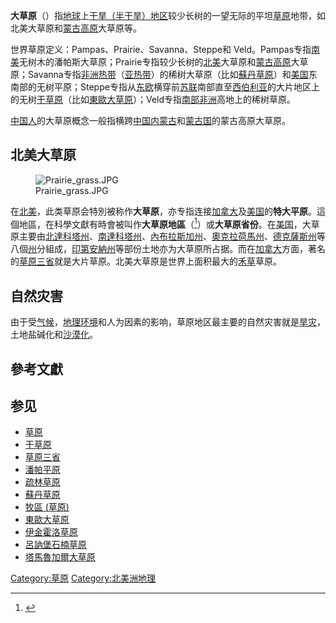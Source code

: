 {{Expand English|Prairie}}

'''大草原'''（{{lang-en|Prairie}}）指[[地球|地球]]上[[热带干旱半干旱气候|干旱（半干旱）地区]]较少长树的一望无际的平坦[[草原|草原]]地带，如北美大草原和[[蒙古高原|蒙古高原]]大草原等。

世界草原定义：Pampas、Prairie、Savanna、Steppe和
Veld。Pampas专指[[南美洲|南美]]无树木的潘帕斯大草原；Prairie专指较少长树的[[北美洲|北美]]大草原和[[蒙古高原|蒙古高原]]大草原；Savanna专指[[非洲|非洲]][[热带|热带]]（[[亚热带|亚热带]]）的稀树大草原（比如[[蘇丹草原|蘇丹草原]]）和[[美国|美国]]东南部的无树平原；Steppe专指从[[东欧|东欧]]横穿前[[苏联|苏联]]南部直至[[西伯利亚|西伯利亚]]的大片地区上的无树[[干草原|干草原]]（比如[[東歐大草原|東歐大草原]]）；Veld专指[[南部非洲|南部非洲]]高地上的稀树草原。

[[中国人|中国人]]的大草原概念一般指横跨[[中华人民共和国|中国]][[内蒙古自治区|内蒙古]]和[[蒙古国|蒙古国]]的蒙古高原大草原。

== 北美大草原 ==
[[File:Prairie_grass.JPG|thumb]]

在[[北美洲|北美]]，此类草原会特別被称作'''大草原'''，亦专指连接[[加拿大|加拿大]]及[[美国|美国]]的'''特大平原'''。這個地區，在科學文獻有時會被叫作'''大草原地區'''（{{lang|en|prairie regions}}<ref>{{cite book |url=http://weedscanada.ca/ |trans-title=美國北部及加拿大常見野草 |title=Common weeds of the northern United States and Canada |first=Gerald A. |last=Mulligan |access-date=2021-03-17 |language=en |archive-date=2021-01-22 |archive-url=https://web.archive.org/web/20210122062021/https://www.weedscanada.ca/ |dead-url=no }}</ref>）或'''大草原省份'''。在[[美国|美国]]，大草原主要由[[北達科塔州|北達科塔州]]、[[南達科塔州|南達科塔州]]、[[內布拉斯加州|內布拉斯加州]]、[[奧克拉荷馬州|奧克拉荷馬州]]、[[德克薩斯州|德克薩斯州]]等八個[[州|州]]分組成，[[印第安納州|印第安納州]]等部份土地亦为大草原所占据。而在[[加拿大|加拿大]]方面，著名的[[草原三省|草原三省]]就是大片草原。北美大草原是世界上面积最大的[[禾草|禾草]]草原。

== 自然灾害 ==
由于受[[气候|气候]]，[[地理环境|地理环境]]和人为因素的影响，草原地区最主要的自然灾害就是[[旱灾|旱灾]]，土地盐碱化和[[沙漠化|沙漠化]]。

== 參考文獻 ==
{{Reflist}}

== 参见 ==
* [[草原|草原]]
* [[干草原|干草原]]
* [[草原三省|草原三省]]
* [[潘帕平原|潘帕平原]]
* [[疏林草原|疏林草原]]
* [[蘇丹草原|蘇丹草原]]
* [[牧區_(草原)|牧區 (草原)]]
* [[東歐大草原|東歐大草原]]
* [[伊金霍洛草原|伊金霍洛草原]]
* [[呂訥堡石楠草原|呂訥堡石楠草原]]
* [[塔馬魯加爾大草原|塔馬魯加爾大草原]]

{{Authority control}}
[[Category:草原|Category:草原]]
[[Category:北美洲地理|Category:北美洲地理]]